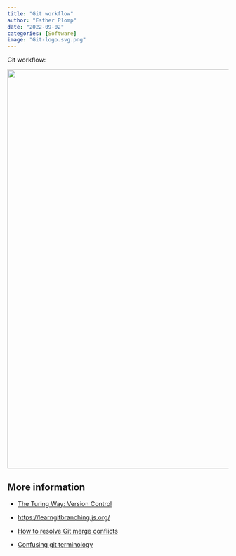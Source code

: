 ```yaml
---
title: "Git workflow"
author: "Esther Plomp"
date: "2022-09-02"
categories: [Software]
image: "Git-logo.svg.png"
---
```


Git workflow:

![](git-workflow){fig-alt="Local environment consisting of working directory, staging, stash, and local repository. Specific actions, including pull, add, commit can be done between specific git compartments. There's also a remote environment" width="909"}

## More information

-   [The Turing Way: Version Control](https://the-turing-way.netlify.app/reproducible-research/vcs.html)

-   <https://learngitbranching.js.org/>

-   [How to resolve Git merge conflicts](https://opensource.com/article/23/4/resolve-git-merge-conflicts)

-   [Confusing git terminology](https://jvns.ca/blog/2023/11/01/confusing-git-terminology/)
